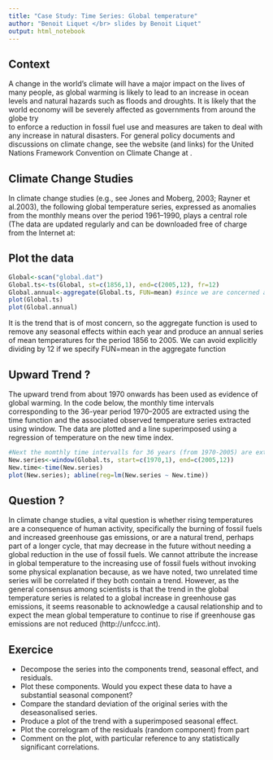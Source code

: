 ```yaml
---
title: "Case Study: Time Series: Global temperature"
author: "Benoit Liquet </br> slides by Benoit Liquet"
output: html_notebook
---
```

  
  
##  Context
A change in the world’s climate will have a major impact on the lives of
many people, as global warming is likely to lead to an increase in ocean levels
and natural hazards such as floods and droughts. It is likely that the world
economy will be severely affected as governments from around the globe try  
to enforce a reduction in fossil fuel use and measures are taken to deal with
any increase in natural disasters. For general policy documents and discussions on climate change, see the website
(and links) for the United Nations Framework Convention on Climate Change at
\url{http://unfccc.int}.

## Climate Change Studies
In climate change studies (e.g., see Jones and Moberg, 2003; Rayner et al.2003), the following global temperature series, expressed as anomalies from
the monthly means over the period 1961–1990, plays a central role (The data are updated regularly and can be downloaded free of charge from the Internet at: \url{http://www.cru.uea.ac.uk/cru/data/}

                                                                     
## Plot the data
```r
Global<-scan("global.dat")
Global.ts<-ts(Global, st=c(1856,1), end=c(2005,12), fr=12)
Global.annual<-aggregate(Global.ts, FUN=mean) #since we are concerned about the trend we use 'agregate'
plot(Global.ts) 
plot(Global.annual) 
```

 
 It is the trend that is of most concern, so the aggregate function is used
to remove any seasonal effects within each year and produce an annual series
of mean temperatures for the period 1856 to 2005. We can avoid
explicitly dividing by 12 if we specify FUN=mean in the aggregate function

## Upward Trend ?
The upward trend from about 1970 onwards has been used as evidence
of global warming. In the code below, the monthly time intervals
corresponding to the 36-year period 1970–2005 are extracted using the
time function and the associated observed temperature series extracted using
window. The data are plotted and a line superimposed using a regression of
temperature on the new time index.
 
```r
#Next the momthly time intervalls for 36 years (from 1970-2005) are extracted using the 'time' FUNCTION
New.series<-window(Global.ts, start=c(1970,1), end=c(2005,12))
New.time<-time(New.series)
plot(New.series); abline(reg=lm(New.series ~ New.time)) 
```
## Question ?
In climate change studies, a vital question is whether rising
temperatures are a consequence of human activity, specifically the burning
of fossil fuels and increased greenhouse gas emissions, or are a natural trend,
perhaps part of a longer cycle, that may decrease in the future without needing
a global reduction in the use of fossil fuels. We cannot attribute the increase in
global temperature to the increasing use of fossil fuels without invoking some
physical explanation because, as we have noted, two unrelated time
series will be correlated if they both contain a trend. However, as the general
consensus among scientists is that the trend in the global temperature series is
related to a global increase in greenhouse gas emissions, it seems reasonable to
acknowledge a causal relationship and to expect the mean global temperature
to continue to rise if greenhouse gas emissions are not reduced (http://unfccc.int).

## Exercice
   - Decompose the series into the components trend, seasonal effect, and
residuals. 
   - Plot these components. Would you expect these data to have
a substantial seasonal component? 
   - Compare the standard deviation of
the original series with the deseasonalised series. 
   - Produce a plot of the trend with a superimposed seasonal effect.
   - Plot the correlogram of the residuals (random component) from part
   - Comment on the plot, with particular reference to any statistically
significant correlations.